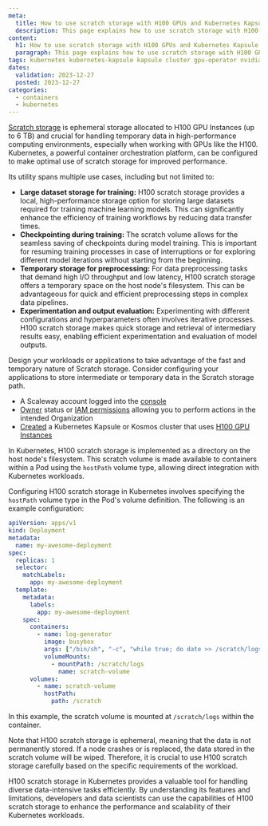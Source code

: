 ```yaml
---
meta:
  title: How to use scratch storage with H100 GPUs and Kubernetes Kapsule
  description: This page explains how to use scratch storage with H100 GPUs and Kubernetes Kapsule
content:
  h1: How to use scratch storage with H100 GPUs and Kubernetes Kapsule
  paragraph: This page explains how to use scratch storage with H100 GPUs and Kubernetes Kapsule
tags: kubernetes kubernetes-kapsule kapsule cluster gpu-operator nvidia gpu scratch h100
dates:
  validation: 2023-12-27
  posted: 2023-12-27
categories:
  - containers
  - kubernetes
---
```


[Scratch storage](/compute/gpu/concepts/#scratch-storage) is ephemeral storage allocated to H100 GPU Instances (up to 6 TB) and crucial for handling temporary data in high-performance computing environments, especially when working with GPUs like the H100. Kubernetes, a powerful container orchestration platform, can be configured to make optimal use of scratch storage for improved performance.

Its utility spans multiple use cases, including but not limited to:

- **Large dataset storage for training:** H100 scratch storage provides a local, high-performance storage option for storing large datasets required for training machine learning models. This can significantly enhance the efficiency of training workflows by reducing data transfer times.
- **Checkpointing during training:** The scratch volume allows for the seamless saving of checkpoints during model training. This is important for resuming training processes in case of interruptions or for exploring different model iterations without starting from the beginning.
- **Temporary storage for preprocessing:** For data preprocessing tasks that demand high I/O throughput and low latency, H100 scratch storage offers a temporary space on the host node's filesystem. This can be advantageous for quick and efficient preprocessing steps in complex data pipelines.
- **Experimentation and output evaluation:** Experimenting with different configurations and hyperparameters often involves iterative processes. H100 scratch storage makes quick storage and retrieval of intermediary results easy, enabling efficient experimentation and evaluation of model outputs.

Design your workloads or applications to take advantage of the fast and temporary nature of Scratch storage. Consider configuring your applications to store intermediate or temporary data in the Scratch storage path.

<Macro id="requirements" />

- A Scaleway account logged into the [console](https://console.scaleway.com)
- [Owner](/identity-and-access-management/iam/concepts/#owner) status or [IAM permissions](/identity-and-access-management/iam/concepts/#permission) allowing you to perform actions in the intended Organization
- [Created](/containers/kubernetes/how-to/create-cluster) a Kubernetes Kapsule or Kosmos cluster that uses [H100 GPU Instances](https://www.scaleway.com/en/h100-pcie-try-it-now/)

In Kubernetes, H100 scratch storage is implemented as a directory on the host node's filesystem. This scratch volume is made available to containers within a Pod using the `hostPath` volume type, allowing direct integration with Kubernetes workloads.

Configuring H100 scratch storage in Kubernetes involves specifying the `hostPath` volume type in the Pod's volume definition. The following is an example configuration:

```yaml
apiVersion: apps/v1
kind: Deployment
metadata:
  name: my-awesome-deployment
spec:
  replicas: 1
  selector:
    matchLabels:
      app: my-awesome-deployment
  template:
    metadata:
      labels:
        app: my-awesome-deployment
    spec:
      containers:
        - name: log-generator
          image: busybox
          args: ["/bin/sh", "-c", "while true; do date >> /scratch/logs/test.log; sleep 10; done"]
          volumeMounts:
            - mountPath: /scratch/logs
              name: scratch-volume
      volumes:
        - name: scratch-volume
          hostPath:
            path: /scratch
```

In this example, the scratch volume is mounted at `/scratch/logs` within the container.

<Message type="important">
   Note that H100 scratch storage is ephemeral, meaning that the data is not permanently stored. If a node crashes or is replaced, the data stored in the scratch volume will be wiped. Therefore, it is crucial to use H100 scratch storage carefully based on the specific requirements of the workload.
</Message>

H100 scratch storage in Kubernetes provides a valuable tool for handling diverse data-intensive tasks efficiently. By understanding its features and limitations, developers and data scientists can use the capabilities of H100 scratch storage to enhance the performance and scalability of their Kubernetes workloads.


